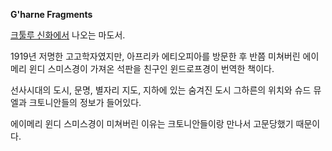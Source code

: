 '''G'harne Fragments'''

[[크툴루 신화]]에서 나오는 마도서.

1919년 저명한 고고학자였지만, 아프리카 에티오피아를 방문한 후 반쯤 미쳐버린 에이메리 윈디 스미스경이 가져온 석판을 친구인 윈드로프경이 번역한 책이다.

선사시대의 도시, 문명, 별자리 지도, 지하에 있는 숨겨진 도시 그하른의 위치와 슈드 뮤엘과 크토니안들의 정보가 들어있다.

에이메리 윈디 스미스경이 미쳐버린 이유는 크토니안들이랑 만나서 고문당했기 때문이다.
